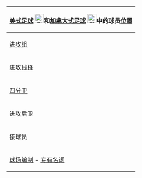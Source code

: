 <div align="center">
{| class=wikitable align=center style="text-align: center; font-size: 90%;"
 ! colspan=8 | [[美式足球]] [[File:Flag of the United States.svg|24px]]和[[加拿大式足球]] [[File:Flag of Canada.svg|24px]]中的球员[[美式足球位置|位置]]
 |-
 ! colspan=2 | [[进攻组]]
 ! rowspan=5 |
 ! colspan=2 | [[防守组]]
 ! rowspan=5 |
 ! colspan=2 | [[美式足球位置#特勤组|特别组]]
 |-
 | [[进攻线锋]]
 | [[哨锋]]、 [[截锋 (美式足球)|绊锋]]、 [[中锋 (美式足球)|中锋]]
 | [[防守线锋]]
 | [[防守绊锋|绊锋]]、 [[防守边锋|边锋]]、 [[防守绊锋|正绊锋]]
 | 踢球员
 | [[踢球员]]、 [[弃踢手|弃踢员]]
 |-
 | colspan=2 | [[四分卫]]
 | colspan=2 | 线卫
 | 发球员
 | [[发球员]]、 [[扶球员]]
 |-
 | 进攻后卫
 | [[跑卫]]、{{le|後衛 (美式足球或加拿大足球)|Guard (American and Canadian football)|後衛}}、 [[中卫 (美式足球)|中卫]]
 | rowspan=2 | 防守后卫
 | roswpan=2 | [[角卫]]、 [[防守中卫]]
 | 回跑员
 | [[弃踢回跑员]]、 [[开球回跑员]]
 |-
 | 接球员
 | [[前鋒 (足球)|前锋]]、 [[近端锋|边锋]]
 | [[五分卫]]、 [[一元卫]]
 | 阻截
 | [[阻跑员]]
 |-
 ! colspan=8 | [[球场编制 (美式足球)|球场编制]] - [[美式和加拿大式足球位置名称|专有名词]]
 |}
</div><noinclude>[[Category:足球范本|{{PAGENAME}}]]</noinclude>